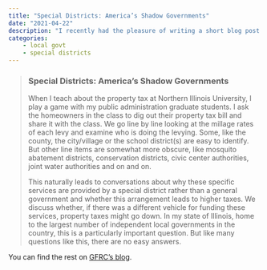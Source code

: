 ```yaml
---
title: "Special Districts: America’s Shadow Governments"
date: "2021-04-22"
description: "I recently had the pleasure of writing a short blog post for the UIC Government Finance Research Center's blog. The piece is a bit of a short explainer on special districts in the United States and a few fiscal issues that arise. It's by no means comprehensive but part of a broader focus I have on writing more popular or policy focused work on these relatively hidden local governments. Below is the intro (I don't have full re-print rights) and a link to the original."
categories: 
    - local govt 
    - special districts
---
```


> ### Special Districts: America’s Shadow Governments
> When I teach about the property tax at Northern Illinois University, I play a game with my public administration graduate students. I ask the homeowners in the class to dig out their property tax bill and share it with the class. We go line by line looking at the millage rates of each levy and examine who is doing the levying. Some, like the county, the city/village or the school district(s) are easy to identify. But other line items are somewhat more obscure, like mosquito abatement districts, conservation districts, civic center authorities, joint water authorities and on and on.  
>
> This naturally leads to conversations about why these specific services are provided by a special district rather than a general government and whether this arrangement leads to higher taxes. We discuss whether, if there was a different vehicle for funding these services, property taxes might go down. In my state of Illinois, home to the largest number of independent local governments in the country, this is a particularly important question. But like many questions like this, there are no easy answers.

You can find the rest on [GFRC's blog](https://gfrc.uic.edu/special-districts-americas-shadow-governments/).
